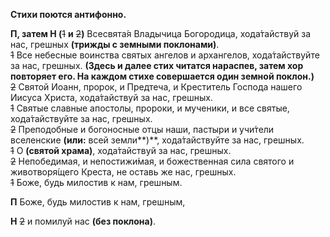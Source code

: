 **Стихи поются антифонно.**

**П, затем Н (**~~1~~ **и** ~~2~~**)** Всесвята́я Владычица Богородица, хода́тайствуй за нас, грешных **(трижды с земными поклонами)**.  
~~1~~ Все небесные воинства святых ангелов и архангелов, хода́тайствуйте за нас, грешных. **(Здесь и далее стих читатся нараспев, затем хор повторяет его. На каждом стихе совершается один земной поклон.)**  
~~2~~ Святой Иоанн, пророк, и Предтеча, и Креститель Господа нашего Иисуса Христа, хода́тайствуй за нас, грешных.  
~~1~~ Святые славные апостолы, пророки, и мученики, и все святые, хода́тайствуйте за нас, грешных.  
~~2~~ Преподобные и богоносные отцы наши, пастыри и учи́тели вселенские **(или:** всей земли**)**, хода́тайствуйте за нас, грешных.  
~~1~~ О **(святой храма)**, хода́тайствуй за нас, грешных.  
~~2~~ Непобедимая, и непостижи́мая, и божественная сила святого и животворя́щего Креста, не оставь же нас, грешных.  
~~1~~ Боже, будь милостив к нам, грешным.

**П** Боже, будь милостив к нам, грешным,

**Н** ~~2~~ и помилуй нас **(без поклона)**.
